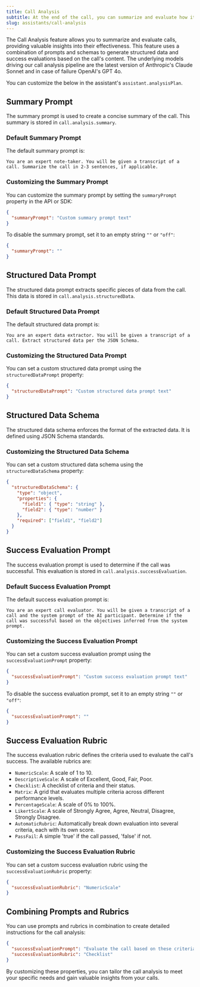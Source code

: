 ```yaml
---
title: Call Analysis
subtitle: At the end of the call, you can summarize and evaluate how it went.
slug: assistants/call-analysis
---
```



The Call Analysis feature allows you to summarize and evaluate calls, providing valuable insights into their effectiveness. This feature uses a combination of prompts and schemas to generate structured data and success evaluations based on the call's content. The underlying models driving our call analysis pipeline are the latest version of Anthropic's Claude Sonnet and in case of failure OpenAI's GPT 4o.

You can customize the below in the assistant's `assistant.analysisPlan`.

## Summary Prompt

The summary prompt is used to create a concise summary of the call. This summary is stored in `call.analysis.summary`.

### Default Summary Prompt

The default summary prompt is:

```text
You are an expert note-taker. You will be given a transcript of a call. Summarize the call in 2-3 sentences, if applicable.
```

### Customizing the Summary Prompt

You can customize the summary prompt by setting the `summaryPrompt` property in the API or SDK:

```json
{
  "summaryPrompt": "Custom summary prompt text"
}
```

To disable the summary prompt, set it to an empty string `""` or `"off"`:

```json
{
  "summaryPrompt": ""
}
```

## Structured Data Prompt

The structured data prompt extracts specific pieces of data from the call. This data is stored in `call.analysis.structuredData`.

### Default Structured Data Prompt

The default structured data prompt is:

```text
You are an expert data extractor. You will be given a transcript of a call. Extract structured data per the JSON Schema.
```

### Customizing the Structured Data Prompt

You can set a custom structured data prompt using the `structuredDataPrompt` property:

```json
{
  "structuredDataPrompt": "Custom structured data prompt text"
}
```

## Structured Data Schema

The structured data schema enforces the format of the extracted data. It is defined using JSON Schema standards.

### Customizing the Structured Data Schema

You can set a custom structured data schema using the `structuredDataSchema` property:

```json
{
  "structuredDataSchema": {
    "type": "object",
    "properties": {
      "field1": { "type": "string" },
      "field2": { "type": "number" }
    },
    "required": ["field1", "field2"]
  }
}
```

## Success Evaluation Prompt

The success evaluation prompt is used to determine if the call was successful. This evaluation is stored in `call.analysis.successEvaluation`.

### Default Success Evaluation Prompt

The default success evaluation prompt is:

```text
You are an expert call evaluator. You will be given a transcript of a call and the system prompt of the AI participant. Determine if the call was successful based on the objectives inferred from the system prompt.
```

### Customizing the Success Evaluation Prompt

You can set a custom success evaluation prompt using the `successEvaluationPrompt` property:

```json
{
  "successEvaluationPrompt": "Custom success evaluation prompt text"
}
```

To disable the success evaluation prompt, set it to an empty string `""` or `"off"`:

```json
{
  "successEvaluationPrompt": ""
}
```

## Success Evaluation Rubric

The success evaluation rubric defines the criteria used to evaluate the call's success. The available rubrics are:

- `NumericScale`: A scale of 1 to 10.
- `DescriptiveScale`: A scale of Excellent, Good, Fair, Poor.
- `Checklist`: A checklist of criteria and their status.
- `Matrix`: A grid that evaluates multiple criteria across different performance levels.
- `PercentageScale`: A scale of 0% to 100%.
- `LikertScale`: A scale of Strongly Agree, Agree, Neutral, Disagree, Strongly Disagree.
- `AutomaticRubric`: Automatically break down evaluation into several criteria, each with its own score.
- `PassFail`: A simple 'true' if the call passed, 'false' if not.

### Customizing the Success Evaluation Rubric

You can set a custom success evaluation rubric using the `successEvaluationRubric` property:

```json
{
  "successEvaluationRubric": "NumericScale"
}
```

## Combining Prompts and Rubrics

You can use prompts and rubrics in combination to create detailed instructions for the call analysis:

```json
{
  "successEvaluationPrompt": "Evaluate the call based on these criteria:...",
  "successEvaluationRubric": "Checklist"
}
```

By customizing these properties, you can tailor the call analysis to meet your specific needs and gain valuable insights from your calls.
